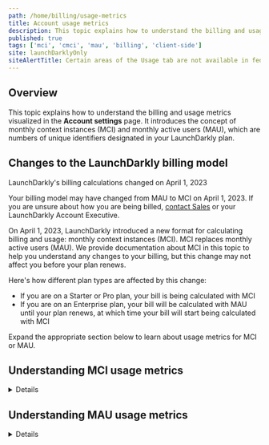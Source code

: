 ```yaml
---
path: /home/billing/usage-metrics
title: Account usage metrics
description: This topic explains how to understand the billing and usage metrics visualized in the Account settings page.
published: true
tags: ['mci', 'cmci', 'mau', 'billing', 'client-side']
site: launchDarklyOnly
siteAlertTitle: Certain areas of the Usage tab are not available in federal environments
---
```


## Overview

This topic explains how to understand the billing and usage metrics visualized in the **Account settings** page. It introduces the concept of monthly context instances (MCI) and monthly active users (MAU), which are numbers of unique identifiers designated in your LaunchDarkly plan.

## Changes to the LaunchDarkly billing model

<Callout intent="alert">
<CalloutTitle>LaunchDarkly's billing calculations changed on April 1, 2023</CalloutTitle>
<CalloutDescription>

Your billing model may have changed from MAU to MCI on April 1, 2023. If you are unsure about how you are being billed, [contact Sales](https://launchdarkly.com/contact-sales/) or your LaunchDarkly Account Executive.

</CalloutDescription>
</Callout>

On April 1, 2023, LaunchDarkly introduced a new format for calculating billing and usage: monthly context instances (MCI). MCI replaces monthly active users (MAU). We provide documentation about MCI in this topic to help you understand any changes to your billing, but this change may not affect you before your plan renews.

Here's how different plan types are affected by this change:

- If you are on a Starter or Pro plan, your bill is being calculated with MCI
- If you are on an Enterprise plan, your bill will be calculated with MAU until your plan renews, at which time your bill will start being calculated with MCI

Expand the appropriate section below to learn about usage metrics for MCI or MAU.

## Understanding MCI usage metrics

<Details summary="Expand Understanding MCI usage metrics">

Usage metrics are located on the **Usage** tab under **Account settings**. These usage metrics tell you more about how your application and members of your organization are using LaunchDarkly.

The **Usage** tab includes the following subtabs:

- **Overview**: displays how many seats, client-side MAU, Experimentation keys or events, Data Export events, and server connection minutes your organization is using.
- **Client**: displays client-side monthly active user contexts and client connections. You can narrow the views by date range, SDK, and project/environment. This chart does not display any context kinds other than "user."
- **Experiments**: if you use Experimentation, displays Experimentation keys over the selected time or date range. You can narrow the views by context kind, project/environment, or date range. Depending on your billing model, you may be billed by Experimentation events, not keys. To learn more about pricing, read [Experiment pricing](/home/about-experimentation#experiment-pricing).
- **Data Export**: if you use Data Export, displays events published in the current calendar month.
- **Server**: displays server connection minutes. You can narrow the views by project and environment. LaunchDarkly does not bill for server connection minutes.

Here is an image of the **Overview** subtab under **Usage**:

![The "Usage" tab.](settings-usage.png)

<LearnMore>

You can also use the REST API: [Account usage](https://apidocs.launchdarkly.com/tag/Account-usage-(beta)/)

</LearnMore>

### Understanding project and account MCI

Project MCI and account MCI are not always the same number. LaunchDarkly counts unique context instances for a specific project or environment. Contexts can be active in multiple projects or environments, contributing to the unique context counts in each. The **Overview** tab shows the unique client MCI at the account level, while the **Client** tab can show all the unique MCI from each named project or from each named environment.

For example, you may have 10,000 contexts in Project A and 10,000 contexts in Project B, but if there is any overlap in the user base your account will have fewer than 20,000 total unique context keys.

Here's a diagram showing the overlap in contexts between Project A and Project B:

![A Venn diagram depicting how different sets of context instance keys can overlap.](usage-metrics-venn-diagram.png)

Here's how many keys each project might have:

- 3,000 unique context instances in Project A
- 3,000 unique context instances in Project B
- 7,000 context instances that exist in both Projects A and B
- 13,000 total unique context instances

### Calculating client-side MCI

LaunchDarkly calculates client-side MCI as unique context instances that evaluate, initialize, or identify any flag from a client-side SDK over a rolling 30-day period. The amount of these context instances is designated per account.

Your usage is based on the total number of unique client-side context instances across your entire account, regardless of anonymity or whether the context is currently visible on the **Contexts** list. Uniqueness is defined as unique pairs of context kinds and `key`s. Custom attributes do not affect client-side MCI uniqueness. LaunchDarkly does not bill for server-side MCI.

### MCI billing

LaunchDarkly bills for client-side context instances in the following ways:

- Each unique context instance counts as one client-side MCI.
- A context instance can be just one context, or a group of contexts that LaunchDarkly evaluates together as a multi-context. LaunchDarkly bills multi-contexts as one client-side MCI.
- If you add or remove a context from an existing multi-context, LaunchDarkly considers the new context instance unique and counts it as an additional client-side MCI.
- If you change an existing context's key, LaunchDarkly considers the new context instance unique and counts it as an additional client-side MCI.
- If a context contains a single context, such as a "user," but has multiple `key`s, each unique `key` counts as one client-side MCI.

To learn more, read [Contexts and context kinds](/home/contexts#contexts-and-context-kinds).

Here are examples of evaluation contexts, and how LaunchDarkly would count them toward client-side MCI:

<CodeSample>
<CSTab label="A single context">

```json
// LaunchDarkly counts this as one client-side MCI
Context = {
  "kind": "user",
  "key": "context-key-123abc"
}
```

</CSTab>
<CSTab label="A multi-context">

```json
// LaunchDarkly counts this as one client-side MCI
Context = {
  "kind": "multi",
  "user": { "key": "user-key-123abc" },
  "organization": { "key": "org-key-123abc" }
}
```

</CSTab>
<CSTab label="A context with two evaluations">

```json
// If a single context is later used as part of a multi-context,
// LaunchDarkly counts it as two client-side MCI

// For example, here's a single context before the end user logs in:
Context = {
  "kind": "device",
  "key": "device-key-123abc"
}

// Here's the corresponding multi-context after the end user logs in,
// LaunchDarkly counts this as a second client-side MCI:
Context = {
  "kind": "multi",
  "device": { "key": "device-key-123abc" },
  "user": { "key": "user-key-123abc" }
}
```

</CSTab>
</CodeSample>

If contexts evaluate flags in your Relay Proxy, we also count each context instance as one client-side MCI over the 30-day period.

### Understanding client-side MCI limits

Your LaunchDarkly plan includes a client-side MCI limit. We understand that a company's user base can grow unexpectedly over time. We never stop or throttle service if you exceed your client-side MCI limit, nor do we bill you for client-side MCI overages. All contexts will continue to receive feature flags correctly, regardless of the amount of your client-side MCI.

Context instances live on the **Contexts** list for 30 days from their last evaluation. If you exceed your client-side MCI limit, LaunchDarkly will begin deleting the oldest context instances on the list to make room for new context instances, even if they are not yet more than 30 days old. LaunchDarkly continues to delete old context instances as new ones are added to keep the list at no more than your contracted limit.

If you have configured LaunchDarkly to use anonymous contexts, that can impact your client-side MCI as well. To learn more, read [Managing anonymous contexts and MCI](/home/contexts/anonymous-contexts#managing-anonymous-contexts-and-mci).

</Details>

## Understanding MAU usage metrics

<Details summary="Expand Understanding MAU usage metrics">

Usage metrics are located on the **Usage** tab under **Account settings**. These usage metrics tell you more about how your application and members of your organization are using LaunchDarkly.

The **Usage** tab includes the following subtabs:

- **Overview**: displays how many seats, client-side MAU, Experimentation keys or events, Data Export events, and server connection minutes your organization is using.
- **Client**: displays client-side monthly active user contexts and client connections. MAU includes user contexts that are both single contexts, and user contexts that are part of a multi-context. You can narrow the views by date range, SDK, and project/environment. This chart does not display any context kinds other than "user."
- **Experiments**: if you use Experimentation, displays Experimentation keys over the selected time or date range. You can narrow the views by context kind, project/environment, or date range. Depending on your billing model, you may be billed by Experimentation events, not keys. To learn more about pricing, read [Experiment pricing](/home/about-experimentation#experiment-pricing).
- **Data Export**: if you use Data Export, displays events published in the current calendar month.
- **Server**: displays server connection minutes. You can narrow the views by project and environment. LaunchDarkly does not bill for server connection minutes.

Here is an image of the **Overview** subtab under **Usage**:

![The "Usage" tab.](settings-usage.png)

<LearnMore>

You can also use the REST API: [Account usage](https://apidocs.launchdarkly.com/tag/Account-usage-(beta)/)

</LearnMore>

### Understanding project and account MAU

Project MAU and account MAU are not always the same number. LaunchDarkly counts unique user contexts for a specific project or environment. User contexts can be active in multiple projects or environments, contributing to the unique context counts in each. The **Overview** tab shows the unique client MAU at the account level, while the **Client** tab can show all the unique MAU from each named project or from each named environment.

For example, you may have 10,000 user contexts in Project A and 10,000 user contexts in Project B, but if there is any overlap in the user base your account will have fewer than 20,000 total unique user context keys.

Here's a diagram showing the overlap in user contexts between Project A and Project B:

![A Venn diagram depicting how different sets of user keys can overlap.](usage-metrics-venn-diagram.png)

Here's how many keys each project might have:

- 3,000 unique keys in Project A
- 3,000 unique keys in Project B
- 7,000 keys that exist in both Projects A and B
- 13,000 total unique keys

### Calculating client-side MAU

LaunchDarkly calculates client-side MAU as unique user context keys that evaluate, initialize, or identify any flag from a client-side SDK over a rolling 30-day period. The amount of these context instances or users is designated per account.

Your usage is based on the total number of unique client-side user contexts across your entire account, regardless of anonymity or whether the user context is currently visible on the **Contexts** list. Uniqueness is defined as unique user context `key`s. Custom attributes do not affect client-side MAU uniqueness. LaunchDarkly does not bill for server-side MAU.

### MAU billing

LaunchDarkly bills for client-side monthly active users in the following ways:

- Each unique user context counts as one client-side MAU.
- If you change an existing user context's key, LaunchDarkly considers the new user context unique and counts it as an additional client-side MAU.

### Understanding client-side MAU limits

Your LaunchDarkly plan includes a client-side MAU limit. We understand that a company's user base can grow unexpectedly over time. We never stop or throttle service if you exceed your client-side MAU limit, nor do we bill you for client-side MAU overages. All user contexts will continue to receive feature flags correctly, regardless of the amount of your client-side MAU.

User contexts live on the **Contexts** list for 30 days from their last evaluation. If you exceed your client-side MAU limit, LaunchDarkly will begin deleting the oldest user contexts on the list to make room for new user contexts, even if they are not yet more than 30 days old. LaunchDarkly continues to delete old user contexts as new ones are added to keep the list at no more than your contracted limit.

If you have configured LaunchDarkly to use anonymous user contexts, that can impact your client-side MAU as well. To learn more, read [Managing anonymous contexts and MCI](/home/contexts/anonymous-contexts#managing-anonymous-contexts-and-mci).

</Details>